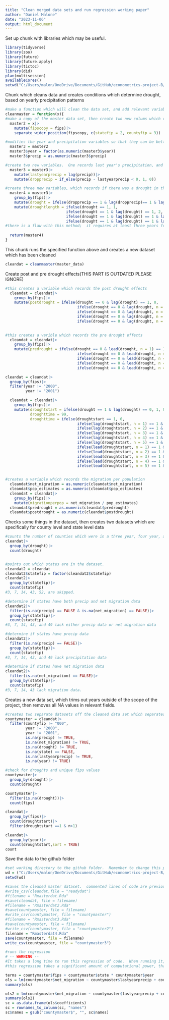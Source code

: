 ```yaml
---
title: "Clean merged data sets and run regression working paper"
author: "Daniel Malone"
date: "2023-11-06"
output: html_document
---
```



Set up chunk with libraries which may be useful.
```r
library(tidyverse)
library(zoo)
library(future)
library(future.apply)
library(tictoc)
library(did)
plan(multisession)
availableCores()
setwd("C:/Users/malon/OneDrive/Documents/GitHub/econometrics-project-B/Econometrics Project/Data")
```

Chunk which cleans data and creates conditions which determine drought, based on yearly precipitation patterns
```r
#make a function which will clean the data set, and add relevant variables
cleanmaster = function(x){
#make a copy of the master data set, then create two new colums which record the state fip code and county fip code separately
  master2 = x|>
    mutate(fipscopy = fips)|>
    separate_wider_position(fipscopy, c(statefip = 2, countyfip = 3))

#modifies the year and precipitation variables so that they can be better used for regression analysis
  master3 = master2
  master3$year = factor(as.numeric(master3$year))
  master3$precip = as.numeric(master3$precip)

#create two new variables.  One records last year's precipitation, and the other records whether there was a year to year drop in precipitation
  master3 = master3|>
    mutate(lastyearprecip = lag(precip))|>
    mutate(dropprecip = if_else(precip - lastyearprecip < 0, 1, 0))

#create three new variables, which records if there was a drought in that county that year.  This is recorded as three year droughts, four year droughts, and five year droughts.
  master4 = master3|>
    group_by(fips)|>
    mutate(drought = ifelse(dropprecip == 1 & lag(dropprecip)== 1 & lag(dropprecip, n = 2)==1,1,0))|>
    mutate(droughtlength = ifelse(drought == 1, 1,
                           ifelse(drought == 1 & lag(drought) == 1, 2, 
                           ifelse(drought == 1 & lag(drought) == 1 & lag(drought, n=1) == 1, 3,
                           ifelse(drought == 1 & lag(drought) == 1 & lag(drought, n=2) == 1 & lag(drought, n=3) == 1, 4, 0)))))
#there is a flaw with this method;  it requires at least three years for the data to register a drought, even though a drought may have been occurring during this time period.  It may be useful to pull precipitation data from 4 years prior to the start date, or to simply move the goalposts, and make sure the regression only runs for time periods without false negative errors.
  
  return(master4)
}
```
This chunk runs the specified function above and creates a new dataset which has been cleaned
```r
cleandat = cleanmaster(master_data)
```

Create post and pre drought effects(THIS PART IS OUTDATED PLEASE IGNORE)
```r
#this creates a variable which records the post drought effects
  cleandat = cleandat|>
    group_by(fips)|>
    mutate(postdrought = ifelse(drought == 0 & lag(drought) == 1, 0,
                                ifelse(drought == 0 & lag(drought, n = 2) == 1, 1,
                                ifelse(drought == 0 & lag(drought, n = 3) == 1, 2,
                                ifelse(drought == 0 & lag(drought, n = 4) == 1, 3,
                                ifelse(drought == 0 & lag(drought, n = 5) == 1, 4, .))))))

  
#this creates a varible which records the pre drought effects
  cleandat = cleandat|>
    group_by(fips)|>
    mutate(predrought = ifelse(drought == 0 & lead(drought, n = 1) == 1, 1,
                                ifelse(drought == 0 & lead(drought, n = 2) == 1, 2,
                                ifelse(drought == 0 & lead(drought, n = 3) == 1, 3,
                                ifelse(drought == 0 & lead(drought, n = 4) == 1, 4,
                                ifelse(drought == 0 & lead(drought, n = 5) == 1, 5, 0))))))
```
 
```r
cleandat = cleandat|>
  group_by(fips)|>
  filter(year != "2000",
         year != "2001")

  cleandat = cleandat|>
    group_by(fips)|>
    mutate(droughtstart = ifelse(drought == 1 & lag(drought) == 0, 1, 0),
           droughttime = 99,
           droughttime = ifelse(droughtstart == 1, 0,
                                ifelse(lag(droughtstart, n = 1) == 1 & is.na(lag(droughtstart, n = 1)) == FALSE , 1,
                                ifelse(lag(droughtstart, n = 2) == 1 & is.na(lag(droughtstart, n = 2)) == FALSE, 2,
                                ifelse(lag(droughtstart, n = 3) == 1 & is.na(lag(droughtstart, n = 3)) == FALSE, 3,
                                ifelse(lag(droughtstart, n = 4) == 1 & is.na(lag(droughtstart, n = 4)) == FALSE, 4,
                                ifelse(lag(droughtstart, n = 5) == 1 & is.na(lag(droughtstart, n = 5)) == FALSE, 5,
                                ifelse(lead(droughtstart, n = 1) == 1 & is.na(lag(droughtstart, n = 1)) == FALSE, -1,
                                ifelse(lead(droughtstart, n = 2) == 1 & is.na(lag(droughtstart, n = 2)) == FALSE, -2,
                                ifelse(lead(droughtstart, n = 3) == 1 & is.na(lag(droughtstart, n = 3)) == FALSE, -3,
                                ifelse(lead(droughtstart, n = 4) == 1 & is.na(lag(droughtstart, n = 4)) == FALSE, -4,
                                ifelse(lead(droughtstart, n = 5) == 1 & is.na(lag(droughtstart, n = 5)) == FALSE, -5, 99 ))))))))))))


#creates a variable which records the migration per population
  cleandat$net_migration = as.numeric(cleandat$net_migration)
  cleandat$pop_estimates = as.numeric(cleandat$pop_estimates)
  cleandat = cleandat|>
    group_by(fips)|>
    mutate(migrationperpop = net_migration / pop_estimates)
  cleandat$predrought = as.numeric(cleandat$predrought)
  cleandat$postdrought = as.numeric(cleandat$postdrought)
```

Checks some things in the dataset, then creates two datasets which are specifically for county level and state level data
```r
#counts the number of counties which were in a three year, four year, and five year drought
cleandat|>
  group_by(drought)|>
  count(drought)


#points out which states are in the dataset.
cleandat2 = cleandat
cleandat2$statefip = factor(cleandat2$statefip)
cleandat2|>
  group_by(statefip)|>
  count(statefip)
#3, 7, 14, 43, 52, are skipped.

#determine if states have both precip and net migration data
cleandat2|>
  filter(is.na(precip) == FALSE & is.na(net_migration) == FALSE)|>
  group_by(statefip)|>
  count(statefip)
#3, 7, 14, 43, and 49 lack either precip data or net migration data

#determine if states have precip data
cleandat2|>
  filter(is.na(precip) == FALSE)|>
  group_by(statefip)|>
  count(statefip)
#3, 7, 14, 43, and 49 lack precipitation data

#determine if states have net migration data
cleandat2|>
  filter(is.na(net_migration) == FALSE)|>
  group_by(statefip)|>
  count(statefip)
#3, 7, 14, 43 lack migration data.
```

Creates a new data set, which trims out years outside of the scope of the project, then removes all NA values in relevant fields.
```r
#creates two separate datasets off the cleaned data set which separates fips codes that refer to state data and county data.
countymaster = cleandat|>
  filter(countyfip != "000",
         year != "2000",
         year != "2001",
         is.na(precip) != TRUE,
         is.na(net_migration) != TRUE,
         is.na(drought) != TRUE,
         is.na(state) == FALSE,
         is.na(lastyearprecip) != TRUE,
         is.na(year) != TRUE)

#check for droughts and unique fips values
countymaster|>
  group_by(drought)|>
  count(drought)

countymaster|>
  filter(is.na(drought))|>
  count(fips)
```

```r
cleandat|>
  group_by(fips)|>
  count(droughtstart)|>
  filter(droughtstart ==1 & n>1)

cleandat|>
  group_by(year)|>
  count(droughtstart,sort = TRUE)
count
```
Save the data to the github folder
```r
#set working directory to the github folder.  Remember to change this path to your computer!
wd = ("C:/Users/malon/OneDrive/Documents/GitHub/econometrics-project-B/Econometrics Project/Data")
setwd(wd)

#saves the cleaned master dataset.  commented lines of code are previous versions of the dataset
#write_csv(cleandat,file = "readydat")
#filename = "Rmasterdat.Rda"
#save(cleandat, file = filename)
#filename = "Rmasterdat2.Rda"
#save(countymaster, file = filename)
#write_csv(countymaster, file = "countymaster")
#filename = "Rmasterdat3.Rda"
#save(countymaster, file = filename)
#write_csv(countymaster, file = "countymaster2")
filename = "Rmasterdat4.Rda"
save(countymaster, file = filename)
write_csv(countymaster, file = "countymaster3")
```


```r
#runs the regression
# -- WARNING -- 
#It takes a long time to run this regression of code.  When running it, be patient, and let your computer run.  It may also be wise to add code which allows R to run all available cores at some point, if we want to run this line of code for testing purposes.
#this regression takes a significant amount of computational power, that R might not be the optimal use here.  Maybe running the exported readymasterdat file on Stata would work better?

terms = countymaster$fips + countymaster$state * countymaster$year
ols = lm(countymaster$net_migration ~ countymaster$lastyearprecip + countymaster$smalldrought + countymaster$lastyearprecip * countymaster$smalldrought + countymaster$fips + countymaster$state * countymaster$year)
summary(ols)

ols2 = lm(countymaster$net_migration ~ countymaster$lastyearprecip + countymaster$fips + countymaster$year)
summary(ols2)
sc = as.data.frame(ols$coefficients)
sc = rownames_to_column(sc, "names")
sc$names = gsub("countymaster$", "", sc$names)

```